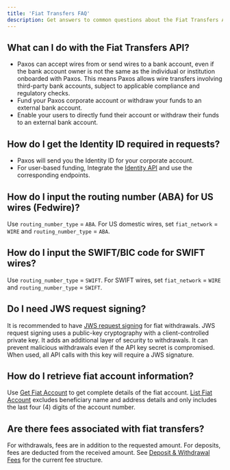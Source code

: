 ```yaml
---
title: 'Fiat Transfers FAQ'
description: Get answers to common questions about the Fiat Transfers API.
---
```


[transfers-fees]: https://help.paxos.com/hc/en-us/articles/360042321231
[jws-request-signing]: /guides/developer/request-signing
[list-fiat-accounts]: /api-reference/endpoints/fiat-transfers/list-fiat-accounts
[get-fiat-account]: /api-reference/endpoints/fiat-transfers/get-fiat-account
[identity-api]: /api-reference/endpoints/identity

## What can I do with the Fiat Transfers API?

- Paxos can accept wires from or send wires to a bank account, even if the bank account owner is not the same as the individual or institution onboarded with Paxos. This means Paxos allows wire transfers involving third-party bank accounts, subject to applicable compliance and regulatory checks.
- Fund your Paxos corporate account or withdraw your funds to an external bank account.
- Enable your users to directly fund their account or withdraw their funds to an external bank account.

## How do I get the Identity ID required in requests?

- Paxos will send you the Identity ID for your corporate account.
- For user-based funding, Integrate the [Identity API][identity-api] and use the corresponding endpoints. 

## How do I input the routing number (ABA) for US wires (Fedwire)?

Use `routing_number_type` = `ABA`. For US domestic wires, set `fiat_network` = `WIRE` and `routing_number_type` = `ABA`. 

## How do I input the SWIFT/BIC code for SWIFT wires?

Use `routing_number_type` = `SWIFT`. For SWIFT wires, set `fiat_network` = `WIRE` and `routing_number_type` = `SWIFT`.

## Do I need JWS request signing?

It is recommended to have [JWS request signing][jws-request-signing] for fiat withdrawals. 
JWS request signing uses a public-key cryptography with a client-controlled private key. 
It adds an additional layer of security to withdrawals.
It can prevent malicious withdrawals even if the API key secret is compromised. 
When used, all API calls with this key will require a JWS signature.

## How do I retrieve fiat account information?

Use [Get Fiat Account][get-fiat-account] to get complete details of the fiat account. 
[List Fiat Account][list-fiat-accounts] excludes beneficiary name and address details and only includes the last four (4) digits of the account number.

## Are there fees associated with fiat transfers?

For withdrawals, fees are in addition to the requested amount. 
For deposits, fees are deducted from the received amount. 
See [Deposit & Withdrawal Fees][transfers-fees] for the current fee structure.

